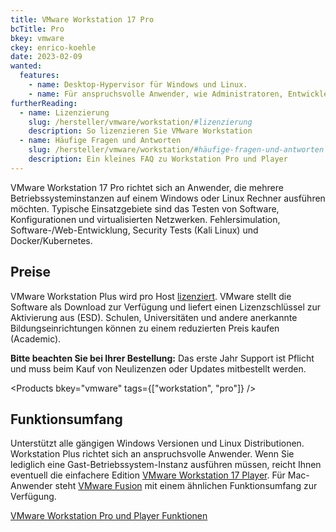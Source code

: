 ```yaml
---
title: VMware Workstation 17 Pro
bcTitle: Pro
bkey: vmware
ckey: enrico-koehle
date: 2023-02-09
wanted:
  features:
    - name: Desktop-Hypervisor für Windows und Linux.
    - name: Für anspruchsvolle Anwender, wie Administratoren, Entwickler und Tester.
furtherReading:
  - name: Lizenzierung
    slug: /hersteller/vmware/workstation/#lizenzierung
    description: So lizenzieren Sie VMware Workstation
  - name: Häufige Fragen und Antworten
    slug: /hersteller/vmware/workstation/#häufige-fragen-und-antworten
    description: Ein kleines FAQ zu Workstation Pro und Player
---
```


<Intro>

VMware Workstation 17 Pro richtet sich an Anwender, die mehrere Betriebssysteminstanzen auf einem Windows oder Linux Rechner ausführen möchten. Typische Einsatzgebiete sind das Testen von Software, Konfigurationen und virtualisierten Netzwerken. Fehlersimulation, Software-/Web-Entwicklung, Security Tests (Kali Linux) und Docker/Kubernetes.

</Intro>

<TOC />



## Preise

VMware Workstation Plus wird pro Host [lizenziert](/hersteller/vmware/workstation/#lizenzierung). VMware stellt die Software als Download zur Verfügung und liefert einen Lizenzschlüssel zur Aktivierung aus (ESD). Schulen, Universitäten und andere anerkannte Bildungseinrichtungen können zu einem reduzierten Preis kaufen (Academic).

<Info>

**Bitte beachten Sie bei Ihrer Bestellung:** Das erste Jahr Support ist Pflicht und muss beim Kauf von Neulizenzen oder Updates mitbestellt werden.

</Info>

<Products bkey="vmware" tags={["workstation", "pro"]} />

## Funktionsumfang

Unterstützt alle gängigen Windows Versionen und Linux Distributionen. Workstation Plus richtet sich an anspruchsvolle Anwender. Wenn Sie lediglich eine Gast-Betriebssystem-Instanz ausführen müssen, reicht Ihnen eventuell die einfachere Edition [VMware Workstation 17 Player](/hersteller/vmware/workstation/player/). Für Mac-Anwender steht [VMware Fusion](/hersteller/vmware/fusion/) mit einem ähnlichen Funktionsumfang zur Verfügung.

<ArrowItem>

[VMware Workstation Pro und Player Funktionen](/hersteller/vmware/workstation/#funktionen)

</ArrowItem>
